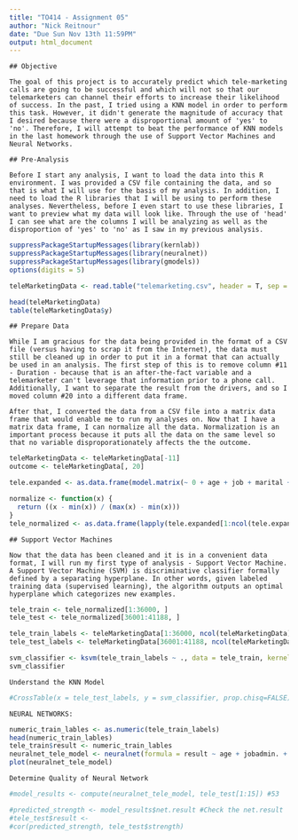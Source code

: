 ```yaml
---
title: "TO414 - Assignment 05"
author: "Nick Reitnour"
date: "Due Sun Nov 13th 11:59PM"
output: html_document
---
```

```
## Objective
```
```
The goal of this project is to accurately predict which tele-marketing calls are going to be successful and which will not so that our telemarketers can channel their efforts to increase their likelihood of success. In the past, I tried using a KNN model in order to perform this task. However, it didn't generate the magnitude of accuracy that I desired because there were a disproportional amount of 'yes' to 'no'. Therefore, I will attempt to beat the performance of KNN models in the last homework through the use of Support Vector Machines and Neural Networks.
```

```
## Pre-Analysis
```
```
Before I start any analysis, I want to load the data into this R environment. I was provided a CSV file containing the data, and so that is what I will use for the basis of my analysis. In addition, I need to load the R libraries that I will be using to perform these analyses. Nevertheless, before I even start to use these libraries, I want to preview what my data will look like. Through the use of 'head' I can see what are the columns I will be analyzing as well as the disproportion of 'yes' to 'no' as I saw in my previous analysis.
```
```r
suppressPackageStartupMessages(library(kernlab))
suppressPackageStartupMessages(library(neuralnet))
suppressPackageStartupMessages(library(gmodels))
options(digits = 5)

teleMarketingData <- read.table("telemarketing.csv", header = T, sep = ";")

head(teleMarketingData)
table(teleMarketingData$y)
```

```
## Prepare Data
```
```
While I am gracious for the data being provided in the format of a CSV file (versus having to scrap it from the Internet), the data must still be cleaned up in order to put it in a format that can actually be used in an analysis. The first step of this is to remove column #11 - Duration - because that is an after-the-fact variable and a telemarketer can't leverage that information prior to a phone call. Additionally, I want to separate the result from the drivers, and so I moved column #20 into a different data frame.

After that, I converted the data from a CSV file into a matrix data frame that would enable me to run my analyses on. Now that I have a matrix data frame, I can normalize all the data. Normalization is an important process because it puts all the data on the same level so that no variable disproporationately affects the the outcome.
```
```r
teleMarketingData <- teleMarketingData[-11]
outcome <- teleMarketingData[, 20]

tele.expanded <- as.data.frame(model.matrix(~ 0 + age + job + marital + education + default + housing + loan + contact + month + day_of_week + campaign + pdays + previous + poutcome + emp.var.rate + cons.price.idx + cons.conf.idx + euribor3m + nr.employed, teleMarketingData))

normalize <- function(x) {
  return ((x - min(x)) / (max(x) - min(x)))
}
tele_normalized <- as.data.frame(lapply(tele.expanded[1:ncol(tele.expanded)], normalize))


```

```
## Support Vector Machines
```
```
Now that the data has been cleaned and it is in a convenient data format, I will run my first type of analysis - Support Vector Machine. A Support Vector Machine (SVM) is discriminative classifier formally defined by a separating hyperplane. In other words, given labeled training data (supervised learning), the algorithm outputs an optimal hyperplane which categorizes new examples.
```

```r
tele_train <- tele_normalized[1:36000, ]
tele_test <- tele_normalized[36001:41188, ]

tele_train_labels <- teleMarketingData[1:36000, ncol(teleMarketingData)]
tele_test_labels <- teleMarketingData[36001:41188, ncol(teleMarketingData)]

svm_classifier <- ksvm(tele_train_labels ~ ., data = tele_train, kernel = "vanilladot")
svm_classifier

```

```
Understand the KNN Model
```

```r
#CrossTable(x = tele_test_labels, y = svm_classifier, prop.chisq=FALSE)

```
```
NEURAL NETWORKS:
```
```r
numeric_train_lables <- as.numeric(tele_train_labels)
head(numeric_train_lables)
tele_train$result <- numeric_train_lables
neuralnet_tele_model <- neuralnet(formula = result ~ age + jobadmin. + jobblue.collar + jobentrepreneur + jobhousemaid + jobmanagement + jobretired + jobself.employed + jobservices + jobstudent + jobtechnician + jobunemployed + jobunknown + maritalmarried + maritalsingle + maritalunknown + educationbasic.6y + educationbasic.9y + educationhigh.school + educationilliterate + educationprofessional.course + educationuniversity.degree + educationunknown + defaultunknown + defaultyes + housingunknown + housingyes + loanunknown + loanyes + contacttelephone + monthaug + monthdec + monthjul + monthjun + monthmar + monthmay + monthnov + monthoct + monthsep + day_of_weekmon + day_of_weekthu + day_of_weektue + day_of_weekwed + campaign + pdays + previous + poutcomenonexistent + poutcomesuccess + emp.var.rate + cons.price.idx + cons.conf.idx + euribor3m + nr.employed, data = tele_train)
plot(neuralnet_tele_model)
```
```
Determine Quality of Neural Network
```
```r
#model_results <- compute(neuralnet_tele_model, tele_test[1:15]) #53

#predicted_strength <- model_results$net.result #Check the net.result
#tele_test$result <- 
#cor(predicted_strength, tele_test$strength)
```

